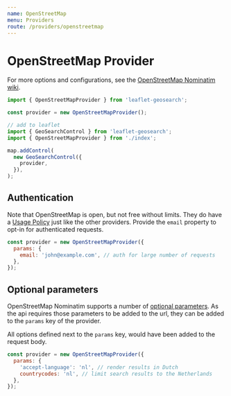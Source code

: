 ```yaml
---
name: OpenStreetMap
menu: Providers
route: /providers/openstreetmap
---
```



# OpenStreetMap Provider

For more options and configurations, see the [OpenStreetMap Nominatim wiki][1].

<Playground>
  <Map provider="OpenStreetMap" />
</Playground>

```js
import { OpenStreetMapProvider } from 'leaflet-geosearch';

const provider = new OpenStreetMapProvider();

// add to leaflet
import { GeoSearchControl } from 'leaflet-geosearch';
import { OpenStreetMapProvider } from './index';

map.addControl(
  new GeoSearchControl({
    provider,
  }),
);
```

## Authentication

Note that OpenStreetMap is open, but not free without limits. They do have a [Usage Policy][3] just like the other providers. Provide the `email` property to opt-in for authenticated requests.

```js
const provider = new OpenStreetMapProvider({
  params: {
    email: 'john@example.com', // auth for large number of requests
  },
});
```

## Optional parameters

OpenStreetMap Nominatim supports a number of [optional parameters][2]. As the api requires those parameters to be added to the url, they can be added to the `params` key of the provider.

All options defined next to the `params` key, would have been added to the request body.

```js
const provider = new OpenStreetMapProvider({
  params: {
    'accept-language': 'nl', // render results in Dutch
    countrycodes: 'nl', // limit search results to the Netherlands
  },
});
```

[1]: http://wiki.openstreetmap.org/wiki/Nominatim
[2]: https://nominatim.org/release-docs/develop/api/Search/#parameters
[3]: https://operations.osmfoundation.org/policies/nominatim
